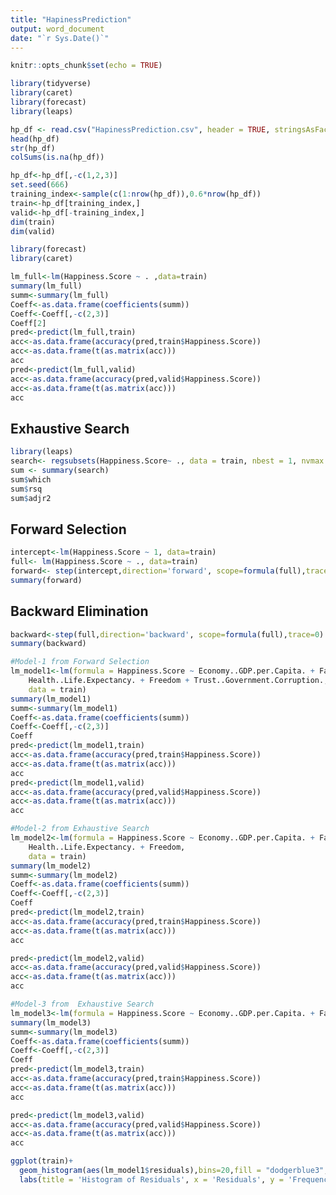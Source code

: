 ---
title: "HapinessPrediction"
output: word_document
date: "`r Sys.Date()`"
---

```{r setup, include=FALSE}
knitr::opts_chunk$set(echo = TRUE)
```




```{r include=FALSE}
library(tidyverse)
library(caret)
library(forecast)
library(leaps)
```

```{r}
hp_df <- read.csv("HapinessPrediction.csv", header = TRUE, stringsAsFactors = FALSE)
head(hp_df)
str(hp_df)
colSums(is.na(hp_df))
```


```{r}
hp_df<-hp_df[,-c(1,2,3)]
set.seed(666)
training_index<-sample(c(1:nrow(hp_df)),0.6*nrow(hp_df))
train<-hp_df[training_index,]
valid<-hp_df[-training_index,]
dim(train)
dim(valid)

```


```{r}
library(forecast)
library(caret)

lm_full<-lm(Happiness.Score ~ . ,data=train)
summary(lm_full)
summ<-summary(lm_full)
Coeff<-as.data.frame(coefficients(summ))
Coeff<-Coeff[,-c(2,3)]
Coeff[2]
pred<-predict(lm_full,train)
acc<-as.data.frame(accuracy(pred,train$Happiness.Score))
acc<-as.data.frame(t(as.matrix(acc)))
acc
pred<-predict(lm_full,valid)
acc<-as.data.frame(accuracy(pred,valid$Happiness.Score))
acc<-as.data.frame(t(as.matrix(acc)))
acc

```

## Exhaustive Search

```{r}
library(leaps)
search<- regsubsets(Happiness.Score~ ., data = train, nbest = 1, nvmax = dim(train)[2],method = "exhaustive")
sum <- summary(search)
sum$which
sum$rsq
sum$adjr2
```

## Forward Selection

```{r}
intercept<-lm(Happiness.Score ~ 1, data=train)
full<- lm(Happiness.Score ~ ., data=train)
forward<- step(intercept,direction='forward', scope=formula(full),trace=0)
summary(forward)
```

## Backward Elimination

```{r}
backward<-step(full,direction='backward', scope=formula(full),trace=0)
summary(backward)
```

```{r}
#Model-1 from Forward Selection
lm_model1<-lm(formula = Happiness.Score ~ Economy..GDP.per.Capita. + Family + 
    Health..Life.Expectancy. + Freedom + Trust..Government.Corruption., 
    data = train)
summary(lm_model1)
summ<-summary(lm_model1)
Coeff<-as.data.frame(coefficients(summ))
Coeff<-Coeff[,-c(2,3)]
Coeff
pred<-predict(lm_model1,train)
acc<-as.data.frame(accuracy(pred,train$Happiness.Score))
acc<-as.data.frame(t(as.matrix(acc)))
acc
pred<-predict(lm_model1,valid)
acc<-as.data.frame(accuracy(pred,valid$Happiness.Score))
acc<-as.data.frame(t(as.matrix(acc)))
acc
```


```{r}
#Model-2 from Exhaustive Search
lm_model2<-lm(formula = Happiness.Score ~ Economy..GDP.per.Capita. + Family + 
    Health..Life.Expectancy. + Freedom, 
    data = train)
summary(lm_model2)
summ<-summary(lm_model2)
Coeff<-as.data.frame(coefficients(summ))
Coeff<-Coeff[,-c(2,3)]
Coeff
pred<-predict(lm_model2,train)
acc<-as.data.frame(accuracy(pred,train$Happiness.Score))
acc<-as.data.frame(t(as.matrix(acc)))
acc

pred<-predict(lm_model2,valid)
acc<-as.data.frame(accuracy(pred,valid$Happiness.Score))
acc<-as.data.frame(t(as.matrix(acc)))
acc
```


```{r}
#Model-3 from  Exhaustive Search
lm_model3<-lm(formula = Happiness.Score ~ Economy..GDP.per.Capita. + Family + Freedom, data = train)
summary(lm_model3)
summ<-summary(lm_model3)
Coeff<-as.data.frame(coefficients(summ))
Coeff<-Coeff[,-c(2,3)]
Coeff
pred<-predict(lm_model3,train)
acc<-as.data.frame(accuracy(pred,train$Happiness.Score))
acc<-as.data.frame(t(as.matrix(acc)))
acc

pred<-predict(lm_model3,valid)
acc<-as.data.frame(accuracy(pred,valid$Happiness.Score))
acc<-as.data.frame(t(as.matrix(acc)))
acc
```


```{r}
ggplot(train)+
  geom_histogram(aes(lm_model1$residuals),bins=20,fill = "dodgerblue3", color = "black")+
  labs(title = 'Histogram of Residuals', x = 'Residuals', y = 'Frequency')
```

